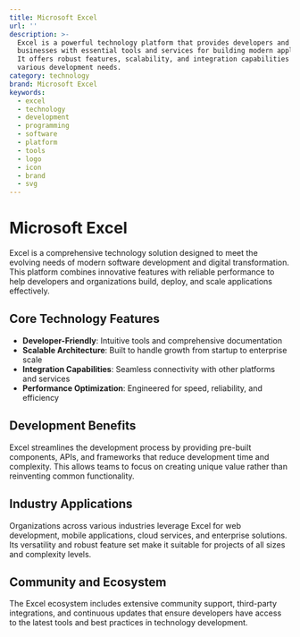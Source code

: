 ```yaml
---
title: Microsoft Excel
url: ''
description: >-
  Excel is a powerful technology platform that provides developers and
  businesses with essential tools and services for building modern applications.
  It offers robust features, scalability, and integration capabilities for
  various development needs.
category: technology
brand: Microsoft Excel
keywords:
  - excel
  - technology
  - development
  - programming
  - software
  - platform
  - tools
  - logo
  - icon
  - brand
  - svg
---
```


# Microsoft Excel

Excel is a comprehensive technology solution designed to meet the evolving needs of modern software development and digital transformation. This platform combines innovative features with reliable performance to help developers and organizations build, deploy, and scale applications effectively.

## Core Technology Features

- **Developer-Friendly**: Intuitive tools and comprehensive documentation
- **Scalable Architecture**: Built to handle growth from startup to enterprise scale
- **Integration Capabilities**: Seamless connectivity with other platforms and services
- **Performance Optimization**: Engineered for speed, reliability, and efficiency

## Development Benefits

Excel streamlines the development process by providing pre-built components, APIs, and frameworks that reduce development time and complexity. This allows teams to focus on creating unique value rather than reinventing common functionality.

## Industry Applications

Organizations across various industries leverage Excel for web development, mobile applications, cloud services, and enterprise solutions. Its versatility and robust feature set make it suitable for projects of all sizes and complexity levels.

## Community and Ecosystem

The Excel ecosystem includes extensive community support, third-party integrations, and continuous updates that ensure developers have access to the latest tools and best practices in technology development.
